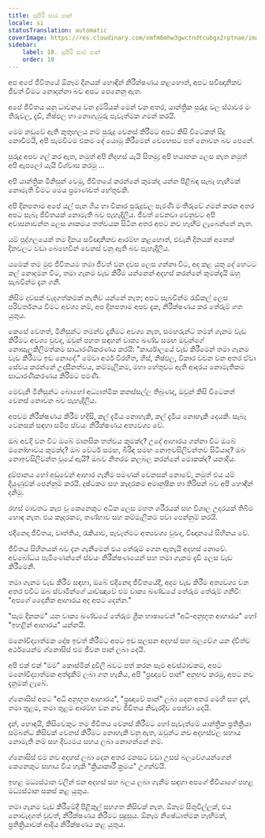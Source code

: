 ```yaml
---
title: සුපිරි සාර පාන්
locale: si
statusTranslation: automatic
coverImage: https://res.cloudinary.com/xmfm6mhw3gwctndtcubgx2rptnae/image/upload/v1740468922/small_cover_tratado_de_psicologia_revolucionaria_a4c0dca4e0.webp
sidebar:
    label: 18. සුපිරි සාර පාන්
    order: 18
---
```

අප අපේ ජීවිතයේ ඕනෑම දිනයක් හොඳින් නිරීක්ෂණය කළහොත්, අපට සවිඥානිකව ජීවත් වීමට නොදන්නා බව අපට පෙනෙනු ඇත.

අපේ ජීවිතය යනු ධාවනය වන දුම්රියක් මෙන් වන අතර, යාන්ත්‍රික පුරුදු වල ස්ථාවර මං තීරුවල, දැඩි, නිෂ්ඵල හා නොගැඹුරු පැවැත්මක ගමන් කරයි.

මෙම නඩුවේ ඇති කුතුහලය නම් පුරුදු වෙනස් කිරීමට අපට කිසි විටෙකත් සිදු නොවීමයි, අපි සැමවිටම එකම දේ යොමු කිරීමෙන් වෙහෙසට පත් නොවන බව පෙනේ.

පුරුදු අපව ගල් කර ඇත, නමුත් අපි නිදහස් යැයි සිතමු; අපි භයානක ලෙස කැත නමුත් අපි ඇපලෝ යැයි විශ්වාස කරමු ...

අපි යාන්ත්‍රික මිනිසුන් වෙමු, ජීවිතයේ කරන්නේ කුමක්ද යන්න පිළිබඳ සැබෑ හැඟීමක් නොමැති වීමට මෙය ප්‍රමාණවත් හේතුවකි.

අපි දිනපතාම අපේ යල් පැන ගිය හා විකාර පුරුදුවල පැරණි මංතීරුවේ ගමන් කරන අතර අපට සැබෑ ජීවිතයක් නොමැති බව පැහැදිලිය. ජීවත් වෙනවා වෙනුවට අපි අවාසනාවන්ත ලෙස ශාකමය තත්වයක සිටින අතර අපට නව හැඟීම් ලැබෙන්නේ නැත.

යම් පුද්ගලයෙක් තම දිනය සවිඥානිකව ආරම්භ කළහොත්, එවැනි දිනයක් අනෙක් දිනවලට වඩා බෙහෙවින් වෙනස් වනු ඇති බව පැහැදිලිය.

යමෙක් තම මුළු ජීවිතයම තමා ජීවත් වන දවස ලෙස ගන්නා විට, අද කළ යුතු දේ හෙටට කල් නොදමන විට, තමා ගැනම වැඩ කිරීම යන්නෙන් අදහස් කරන්නේ කුමක්දැයි ඔහු සැබවින්ම දැන ගනී.

කිසිම දවසක් වැදගත්කමක් නැතිව යන්නේ නැත; අපට සැබවින්ම රැඩිකල් ලෙස පරිවර්තනය වීමට අවශ්‍ය නම්, අප දිනපතාම අපව දැක, නිරීක්ෂණය කර තේරුම් ගත යුතුය.

කෙසේ වෙතත්, මිනිසුන්ට තමන්ව දැකීමට අවශ්‍ය නැත, සමහරුන්ට තමන් ගැනම වැඩ කිරීමට අවශ්‍ය වුවද, ඔවුන් පහත සඳහන් වාක්‍ය ඛණ්ඩ සමඟ ඔවුන්ගේ නොසැලකිලිමත්කම සාධාරණීකරණය කරයි: "කාර්යාලයේ වැඩ කිරීමෙන් තමා ගැනම වැඩ කිරීමට ඉඩ නොදේ." මේවා අර්ථ විරහිත, හිස්, නිෂ්ඵල, විකාර වචන වන අතර ඒවා සේවය කරන්නේ උදාසීනත්වය, කම්මැලිකම, මහා හේතුවට ඇති ආදරය නොමැතිකම සාධාරණීකරණය කිරීමට පමණි.

මෙවැනි මිනිසුන්ට බොහෝ අධ්‍යාත්මික කනස්සල්ල තිබුණද, ඔවුන් කිසි විටෙකත් වෙනස් නොවන බව පැහැදිලිය.

අපවම නිරීක්ෂණය කිරීම හදිසි, කල් දැමිය නොහැකි, කල් දැමිය නොහැකි දෙයකි. සැබෑ වෙනසක් සඳහා සමීප ස්වයං නිරීක්ෂණය අත්‍යවශ්‍ය වේ.

ඔබ අවදි වන විට ඔබේ මානසික තත්වය කුමක්ද? උදේ ආහාරය ගන්නා විට ඔබේ මනෝභාවය කුමක්ද? ඔබ වේටර් සමඟ, බිරිඳ සමඟ නොඉවසිලිවන්තව සිටියාද? ඔබ නොඉවසිලිවන්ත වූයේ ඇයි? ඔබව නිතරම කලබල කරන්නේ මොකක්ද? යනාදිය.

දුම්පානය හෝ අඩුවෙන් ආහාර ගැනීම පමණක් වෙනසක් නොවේ, නමුත් එය යම් දියුණුවක් පෙන්නුම් කරයි. දුෂ්ටකම සහ කෑදරකම අමානුෂික හා තිරිසන් බව අපි හොඳින් දනිමු.

රහස් මාවතට කැප වූ කෙනෙකුට අධික ලෙස මහත ශරීරයක් සහ විශාල උදරයක් තිබීම හොඳ නැත. එය කෑදරකම, තණ්හාව සහ කම්මැලිකම පවා පෙන්නුම් කරයි.

එදිනෙදා ජීවිතය, වෘත්තිය, රැකියාව, පැවැත්මට අත්‍යවශ්‍ය වුවද, විඥානයේ සිහිනය වේ.

ජීවිතය සිහිනයක් බව දැන ගැනීමෙන් එය තේරුම් ගෙන ඇතැයි අදහස් නොවේ. අවබෝධය පැමිණෙන්නේ ස්වයං නිරීක්ෂණයෙන් සහ තමා ගැනම දැඩි ලෙස වැඩ කිරීමෙනි.

තමා ගැනම වැඩ කිරීම සඳහා, ඔබේ එදිනෙදා ජීවිතයේදී, අදම වැඩ කිරීම අත්‍යවශ්‍ය වන අතර එවිට ඔබ ස්වාමීන්ගේ යාච්ඤාවේ එම වාක්‍ය ඛණ්ඩයේ තේරුම තේරුම් ගනීවි: "අපගේ දෛනික ආහාරය අද අපට දෙන්න."

"සෑම දිනකම" යන වාක්‍ය ඛණ්ඩයේ තේරුම ග්‍රීක භාෂාවෙන් "අධි-අනුභූත ආහාරය" හෝ "ඉහළින් ආහාරය" යන්නයි.

මනෝවිද්‍යාත්මක දෝෂ ඉවත් කිරීමට අපට ඉඩ සලසන අදහස් සහ බලවේග යන ද්විත්ව අර්ථයෙන්ම ග්නොසිස් එම ජීවන පාන් ලබා දෙයි.

අපි එක් එක් "මම" කොස්මික් දූවිලි බවට පත් කරන සෑම අවස්ථාවකම, අපට මනෝවිද්‍යාත්මක අත්දැකීම් ලබා ගත හැකිය, අපි "ප්‍රඥාවේ පාන්" අනුභව කරමු, අපට නව දැනුමක් ලැබේ.

ග්නොසිස් අපට "අධි අනුභූත ආහාරය", "ප්‍රඥාවේ පාන්" ලබා දෙන අතර මෙහි සහ දැන්, තමා තුළම, තමා තුළම ආරම්භ වන නව ජීවිතය නිවැරදිව පෙන්වා දෙයි.

දැන්, හොඳයි, කිසිවෙකුට තම ජීවිතය වෙනස් කිරීමට හෝ පැවැත්මේ යාන්ත්‍රික ප්‍රතික්‍රියා සම්බන්ධ කිසිවක් වෙනස් කිරීමට නොහැකි වනු ඇත, ඔවුන්ට නව අදහස්වල සහාය නොමැති නම් සහ දිව්‍යමය සහය ලබා නොගන්නේ නම්.

ග්නොසිස් එම නව අදහස් ලබා දෙන අතර මනසට වඩා උසස් බලවේගයන්ගෙන් කෙනෙකුට සහාය විය හැකි "ක්‍රියාකාරී ක්‍රමය" උගන්වයි.

ඉහළ මධ්‍යස්ථාන වලින් එන අදහස් සහ බලය ලබා ගැනීම සඳහා අපගේ ජීවියාගේ පහළ මධ්‍යස්ථාන සකස් කළ යුතුය.

තමා ගැනම වැඩ කිරීමේදී පිළිකුල් සහගත කිසිවක් නැත. ඕනෑම සිතුවිල්ලක්, එය නොවැදගත් වුවත්, නිරීක්ෂණය කිරීමට සුදුසුය. ඕනෑම නිෂේධාත්මක හැඟීමක්, ප්‍රතික්‍රියාවක් ආදිය නිරීක්ෂණය කළ යුතුය.

